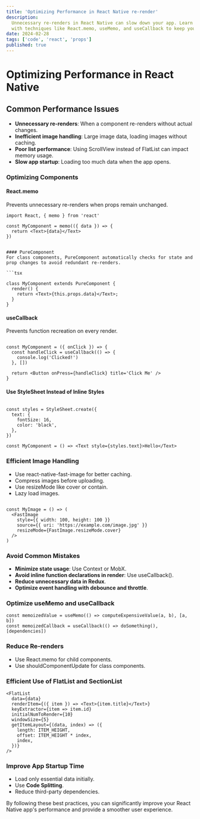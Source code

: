 ```yaml
---
title: 'Optimizing Performance in React Native re-render'
description:
  Unnecessary re-renders in React Native can slow down your app. Learn how to optimize performance
  with techniques like React.memo, useMemo, and useCallback to keep your app fast and smooth...
date: 2024-02-28
tags: ['code', 'react', 'props']
published: true
---
```


# Optimizing Performance in React Native

## Common Performance Issues

- **Unnecessary re-renders**: When a component re-renders without actual changes.
- **Inefficient image handling**: Large image data, loading images without caching.
- **Poor list performance**: Using ScrollView instead of FlatList can impact memory usage.
- **Slow app startup**: Loading too much data when the app opens.

### Optimizing Components

#### React.memo

Prevents unnecessary re-renders when props remain unchanged.

```tsx
import React, { memo } from 'react'

const MyComponent = memo(({ data }) => {
  return <Text>{data}</Text>
})
```

````

#### PureComponent
For class components, PureComponent automatically checks for state and prop changes to avoid redundant re-renders.

```tsx

class MyComponent extends PureComponent {
  render() {
    return <Text>{this.props.data}</Text>;
  }
}
````

#### useCallback

Prevents function recreation on every render.

```tsx

const MyComponent = ({ onClick }) => {
  const handleClick = useCallback(() => {
    console.log('Clicked!')
  }, [])

  return <Button onPress={handleClick} title='Click Me' />
}
```

#### Use StyleSheet Instead of Inline Styles

```tsx

const styles = StyleSheet.create({
  text: {
    fontSize: 16,
    color: 'black',
  },
})

const MyComponent = () => <Text style={styles.text}>Hello</Text>
```

### Efficient Image Handling

- Use react-native-fast-image for better caching.
- Compress images before uploading.
- Use resizeMode like cover or contain.
- Lazy load images.

```tsx

const MyImage = () => (
  <FastImage
    style={{ width: 100, height: 100 }}
    source={{ uri: 'https://example.com/image.jpg' }}
    resizeMode={FastImage.resizeMode.cover}
  />
)
```

### Avoid Common Mistakes

- **Minimize state usage**: Use Context or MobX.
- **Avoid inline function declarations in render**: Use useCallback().
- **Reduce unnecessary data in Redux**.
- **Optimize event handling with debounce and throttle**.

### Optimize useMemo and useCallback

```tsx
const memoizedValue = useMemo(() => computeExpensiveValue(a, b), [a, b])
const memoizedCallback = useCallback(() => doSomething(), [dependencies])
```

### Reduce Re-renders

- Use React.memo for child components.
- Use shouldComponentUpdate for class components.

### Efficient Use of FlatList and SectionList

```tsx
<FlatList
  data={data}
  renderItem={({ item }) => <Text>{item.title}</Text>}
  keyExtractor={item => item.id}
  initialNumToRender={10}
  windowSize={5}
  getItemLayout={(data, index) => ({
    length: ITEM_HEIGHT,
    offset: ITEM_HEIGHT * index,
    index,
  })}
/>
```

### Improve App Startup Time

- Load only essential data initially.
- Use **Code Splitting**.
- Reduce third-party dependencies.

By following these best practices, you can significantly improve your React Native app's performance
and provide a smoother user experience.

